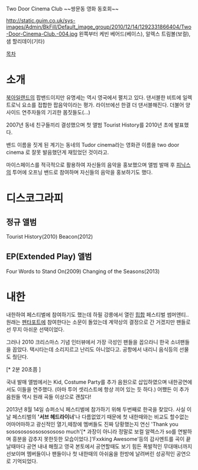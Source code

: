 Two Door Cinema Club
~~쌍문동 영화 동호회~~

http://static.guim.co.uk/sys-images/Admin/BkFill/Default_image_group/2010/12/14/1292331866404/Two-Door-Cinema-Club.-004.jpg
왼쪽부터 케빈 베어드(베이스), 알렉스 트림볼(보컬), 샘 할리데이(기타)

[[목차]]
= 소개 =
[[북아일랜드]]의 팝밴드이지만 유명세는 역시 영국에서 펼치고 있다. 댄서블한 비트에 일렉트로닉 요소를 접합한 팝음악이라는 평가. 라이브에선 한결 더 댄서블해진다. 더불어 양 사이드 연주자들의 기괴한 몸짓들도(...)

2007년 동네 친구들끼리 결성했으며 첫 앨범 Tourist History를 2010년 초에 발표했다.

밴드 이름을 짓게 된 계기는 동네의 Tudor cinema라는 영화관 이름을 two door cinema 로 잘못 발음했던게 재밌었던 것이라고.

마이스페이스를 적극적으로 활용하여 자신들의 음악을 홍보했으며 앨범 발매 후 [[피닉스]]의 투어에 오프닝 밴드로 참여하며 자신들의 음악을 홍보하기도 했다.

= 디스코그라피 =
== 정규 앨범 ==
Tourist History(2010)
Beacon(2012)
== EP(Extended Play) 앨범 ==
Four Words to Stand On(2009)
Changing of the Seasons(2013)

= 내한 =
내한하여 페스티벌에 참여하기도 했는데 하필 강릉에서 열린 [[힙합]] 페스티벌 썸머앤티.. 원래는 [[펜타포트]]에 참여한다는 소문이 돌았는데 계약상의 결정으로 간 거겠지만 팬들로선 무지 아쉬운 선택이었다.

그러나 2010 크리스마스 기념 인터뷰에서 가장 극성인 팬들을 꼽으라니 한국 소녀팬들을 꼽았다. 택시타는데 소리지르고 난리도 아니었다고. 공항에서 내리니 음식등의 선물도 줬단다.

{{{#!html
 <object width="640" height="385"><param name="movie" value="http://www.youtube.com/v/nzRUDNXmlgI?fs=1&amp;hl=ko_KR"></param><param name="allowFullScreen" value="true"></param><param name="allowscriptaccess" value="always"></param><embed src="http://www.youtube.com/v/nzRUDNXmlgI?fs=1&amp;hl=ko_KR" type="application/x-shockwave-flash" allowscriptaccess="always" allowfullscreen="true" width="640" height="385"></embed></object>}}}

[* 2분 20초쯤 ]

국내 발매 앨범에서는 Kid, Costume Party를 추가 음원으로 삽입하였으며 내한공연에서도 이들을 연주했다. (아마 투어 셋리스트에 항상 끼어 있는 듯 하다.) 어쨌든 이 추가 음원들 역시 원래 곡들 이상으로 괜찮다!

2013년 8월 14일 슈퍼소닉 페스티벌에 참가하기 위해 두번째로 한국을 찾았다. 사실 이 날 페스티벌의 ''''서브 헤드라이너''''나 다름없었기 때문에 첫 내한때와는 비교도 할수없는 어마어마하고 광신적인 열기,떼창에 멤버들도 진짜 당황했는지 연신 'Thank you sosososososososososo much'[* 과장이 아니라 정말로 보컬 알렉스가 so를 연발하며 흥분을 감추지 못한듯한 모습이었다.]'Fxxking Awesome'등의 감사멘트를 곡이 끝날때마다 공연 내내 해줬고 영국 본토에서 공연할때도 보기 힘든 폭발적인 무대매너까지 선보이며 멤버들이나 팬들이나 첫 내한때의 아쉬움을 한방에 날려버린 성공적인 공연으로 기억되었다.

{{{#!html
 <object width="640" height="385"><param name="movie" value="http://www.youtube.com/v/1yBTUQjzPjg?fs=1&amp;hl=ko_KR"></param><param name="allowFullScreen" value="true"></param><param name="allowscriptaccess" value="always"></param><embed src="http://www.youtube.com/v/1yBTUQjzPjg?fs=1&amp;hl=ko_KR" type="application/x-shockwave-flash" allowscriptaccess="always" allowfullscreen="true" width="640" height="385"></embed></object>}}}
